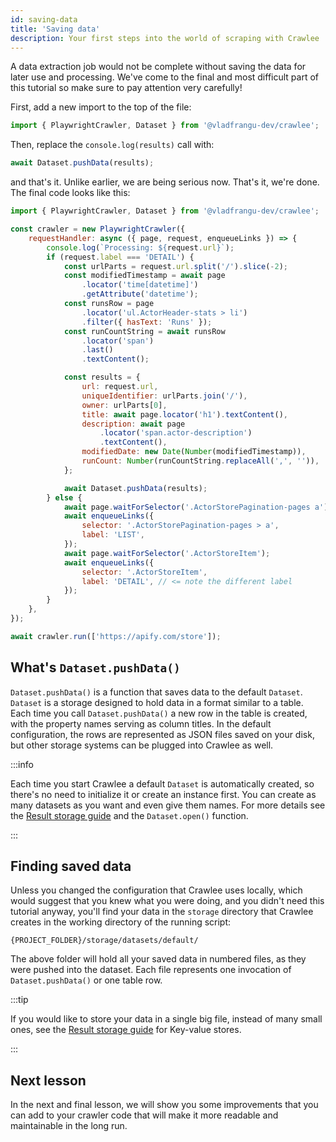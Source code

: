 ```yaml
---
id: saving-data
title: 'Saving data'
description: Your first steps into the world of scraping with Crawlee
---
```



A data extraction job would not be complete without saving the data for later use and processing. We've come to the final and most difficult part of this tutorial so make sure to pay attention very carefully!

First, add a new import to the top of the file:

```ts
import { PlaywrightCrawler, Dataset } from '@vladfrangu-dev/crawlee';
```

Then, replace the `console.log(results)` call with:

```js
await Dataset.pushData(results);
```

and that's it. Unlike earlier, we are being serious now. That's it, we're done. The final code looks like this:

```js
import { PlaywrightCrawler, Dataset } from '@vladfrangu-dev/crawlee';

const crawler = new PlaywrightCrawler({
    requestHandler: async ({ page, request, enqueueLinks }) => {
        console.log(`Processing: ${request.url}`);
        if (request.label === 'DETAIL') {
            const urlParts = request.url.split('/').slice(-2);
            const modifiedTimestamp = await page
                .locator('time[datetime]')
                .getAttribute('datetime');
            const runsRow = page
                .locator('ul.ActorHeader-stats > li')
                .filter({ hasText: 'Runs' });
            const runCountString = await runsRow
                .locator('span')
                .last()
                .textContent();

            const results = {
                url: request.url,
                uniqueIdentifier: urlParts.join('/'),
                owner: urlParts[0],
                title: await page.locator('h1').textContent(),
                description: await page
                    .locator('span.actor-description')
                    .textContent(),
                modifiedDate: new Date(Number(modifiedTimestamp)),
                runCount: Number(runCountString.replaceAll(',', '')),
            };

            await Dataset.pushData(results);
        } else {
            await page.waitForSelector('.ActorStorePagination-pages a');
            await enqueueLinks({
                selector: '.ActorStorePagination-pages > a',
                label: 'LIST',
            });
            await page.waitForSelector('.ActorStoreItem');
            await enqueueLinks({
                selector: '.ActorStoreItem',
                label: 'DETAIL', // <= note the different label
            });
        }
    },
});

await crawler.run(['https://apify.com/store']);
```

## What's `Dataset.pushData()`

&#8203;<ApiLink to="core/class/Dataset#pushData">`Dataset.pushData()`</ApiLink> is a function that saves data to the default <ApiLink to="core/class/Dataset">`Dataset`</ApiLink>. `Dataset` is a storage designed to hold data in a format similar to a table. Each time you call `Dataset.pushData()` a new row in the table is created, with the property names serving as column titles. In the default configuration, the rows are represented as JSON files saved on your disk, but other storage systems can be plugged into Crawlee as well.

:::info

Each time you start Crawlee a default `Dataset` is automatically created, so there's no need to initialize it or create an instance first. You can create as many datasets as you want and even give them names. For more details see the [Result storage guide](../guides/result-storage#dataset) and the <ApiLink to="core/class/Dataset#open">`Dataset.open()`</ApiLink> function.

:::

## Finding saved data

Unless you changed the configuration that Crawlee uses locally, which would suggest that you knew what you were doing, and you didn't need this tutorial anyway, you'll find your data in the `storage` directory that Crawlee creates in the working directory of the running script:

```
{PROJECT_FOLDER}/storage/datasets/default/
```

The above folder will hold all your saved data in numbered files, as they were pushed into the dataset. Each file represents one invocation of `Dataset.pushData()` or one table row.

:::tip

If you would like to store your data in a single big file, instead of many small ones, see the [Result storage guide](../guides/result-storage#key-value-store) for Key-value stores.

:::

## Next lesson

In the next and final lesson, we will show you some improvements that you can add to your crawler code that will make it more readable and maintainable in the long run.
